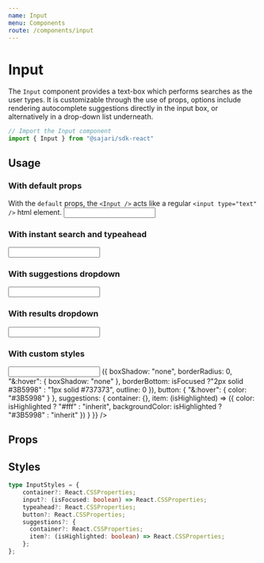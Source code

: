 ```yaml
---
name: Input
menu: Components
route: /components/input
---
```



# Input

The `Input` component provides a text-box which performs searches as the user types.
It is customizable through the use of props, options include rendering autocomplete
suggestions directly in the input box, or alternatively in
a drop-down list underneath.

```javascript
// Import the Input component
import { Input } from "@sajari/sdk-react"
```

## Usage

### With default props
With the `default` props, the `<Input />` acts like a regular `<input type="text" />` html element.
<Playground>
    <InputWrapper>
        <Input />
    </InputWrapper>
</Playground>

### With instant search and typeahead
<Playground>
    <InputWrapper>
        <Input mode="typeahead" instantSearch />
    </InputWrapper>
</Playground>

### With suggestions dropdown
<Playground>
    <InputWrapper style={{height: 300}}>
        <Input mode="typeahead" dropdownMode="suggestions" />
    </InputWrapper>
</Playground>

### With results dropdown
<Playground>
    <InputWrapper style={{height: 400}}>
        <Input mode="typeahead" dropdownMode="results" instantSearch />
    </InputWrapper>
</Playground>

### With custom styles
<Playground>
    <InputWrapper style={{height: 300}}>
        <Input mode="typeahead" dropdownMode="suggestions" styles={{
            container: {
                width: 300,
            },
            input: (isFocused) => ({
                boxShadow: "none",
                borderRadius: 0,
                "&:hover": {
                    boxShadow: "none"
                },
                borderBottom: isFocused ?"2px solid #3B5998" : "1px solid #737373",
                outline: 0
            }),
            button: {
                "&:hover": {
                    color: "#3B5998"
                }
            },
            suggestions: {
                container: {},
                item: (isHighlighted) => ({
                    color: isHighlighted ? "#fff" : "inherit",
                    backgroundColor: isHighlighted ? "#3B5998" : "inherit"
                })
            }
        }} />
    </InputWrapper>
</Playground>


## Props
<PropsTable of={PropsInput} />

## Styles

```typescript
type InputStyles = {
    container?: React.CSSProperties;
    input?: (isFocused: boolean) => React.CSSProperties;
    typeahead?: React.CSSProperties;
    button?: React.CSSProperties;
    suggestions?: {
      container?: React.CSSProperties;
      item?: (isHighlighted: boolean) => React.CSSProperties;
    };
};
```